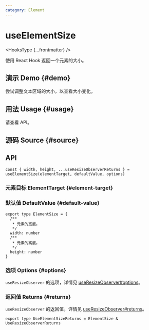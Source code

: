 ```yaml
---
category: Element
---
```


# useElementSize


<HooksType {...frontmatter} />

使用 React Hook 返回一个元素的大小。

## 演示 Demo \{#demo}

尝试调整文本区域的大小，以查看大小变化。


<App />

## 用法 Usage \{#usage}

请查看 API。

## 源码 Source \{#source}


<Source />

## API

```tsx
const { width, height, ...useResizeObserverReturns } = useElementSize(elementTarget, defaultValue, options)
```

### 元素目标 ElementTarget \{#element-target}


<Tip type="target" />

### 默认值 DefaultValue \{#default-value}

```tsx
export type ElementSize = {
  /**
   * 元素的宽度。
   */
  width: number
  /**
   * 元素的高度。
   */
  height: number
}
```

### 选项 Options \{#options}

`useResizeObserver` 的选项，详情见 [useResizeObserver#options](/reference/use-resize-observer/#options)。

### 返回值 Returns \{#returns}

`useResizeObserver` 的返回值，详情见 [useResizeObserver#returns](/reference/use-resize-observer/#returns)。

```tsx
export type UseElementSizeReturns = ElementSize & UseResizeObserverReturns
```
